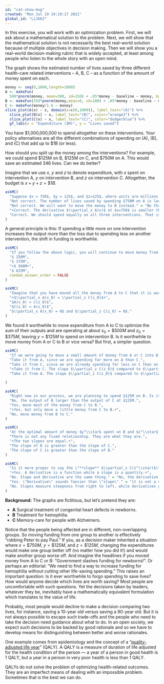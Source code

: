 ```yaml
---
id: "cat-show-mug"
created: "Mon Jul 19 19:19:17 2021"
global_id: "LiJkK2"
---
```


In this exercise, you will work with an optimization problem. First, we will ask about a mathematical solution to the problem. Next, we will show that the mathematical solution is not necessarily the best real-world solution because of multiple objectives in decision making. Then we will show you a real-world decision-making rubric that is  widely accepted, at least among people who listen to the whole story with an open mind.

The graph shows the estimated number of lives saved by three different health-care related interventions -- A, B, C -- as a function of the amount of money spent on each.

```r
money <- seq(0,1000,length=1000)
A <- makeFun(
  500*pnorm(money, mean=300, sd=150) + .05*money - baseline ~ money, baseline=11.375)
B <- makeFun(350*pnorm(money,mean=0, sd=100) + .05*money - baseline ~ money, baseline = 175)
C <- makeFun(money/1.6 ~ money)
slice_plot(A(x) ~ x, domain(x=c(0,1000)), label_text="(A)") %>%
  slice_plot(B(x) ~ x, label_text="(B)", color="orange3") %>%
  slice_plot(C(x) ~ x, label_text="(C)", color="dodgerblue") %>%
  gf_labs(x = "Expenditure ($M)", y = "Lives saved")
```

You have $1,000,000,000 to spend altogether on these interventions. Your policy alternatives are all the different combinations of spending on (A), (B), and (C) that add up to $1B (or less). 

How should you split up the money among the interventions? For example, we could spend $125M on B, $125M on C, and $750M on A. This would save an estimated 346 lives. Can we do better? 

Imagine that we use $x$, $y$ and $z$ to denote expenditure, with $x$ spent on intervention A, $y$ on intervention B, and $z$ on intervention C. Altogether, the budget is $x + y + z = \$1B$.

```r
askMC(
  "Suppose $x = 750$, $y = 125$, and $z=125$, where units are millions of dollars. It is suggested that reducing $x$ by $1M to increase $z$ by that amount will produce a better outcome in terms of the total number of lives saved. That is, move some money from intervention A to intervention C. Is this suggestion correct? Why or why not?",
  "Not correct. The number of lives saved by spending $750M on A is larger than the number that would be saved by spending that much on B or C." = "we are only talking about moving a small amount from A to C",
  "Not correct. We will want to move the money to B instead." = "Be that as it may, the question was whether to move money from A to C.",
  "+Correct. The derivative $\\partial_x A(x)$ at $x=750$ is smaller than the derivative $\\partial_z C(z)$ at $z=125$.+" = "Reducing $x$ by a small amount will reduce the output $A(x)$, but since $\\partial_z C(z=125)$ is greater, the loss in output due to a reduction in spending on A will be more than made up by an increase in output from spending more on C.",
  "Correct. We should spend equally on all three interventions. That is, set $x = y = z = 333.33....$" = "This is intuitively attractive, but still does not address the question of whether the outcome would be improved by moving money from A to C."
)
```

A general principle is this: If spending a little more on one intervention increases the output more than the loss due to spending less on another intervention, the shift in funding is worthwhile. 

```r
askMC(
  "If you follow the above logic, you will continue to move money from A to C until it is no longer beneficial to do so. What will be the maximum amount of spending on A makes it not worthwhile to move additional money from A to C? (Choose the closest answer.)",
  "$ 250M",
  "$ 375M",
  "+$ 500M+",
  "$ 625M",
  random_answer_order = FALSE
)
```

```r
askMC(
  "Imagine that you have moved all the money from A to C that it is worthwhile to do . Which of these statements is true at those values $x_0$, $z_0$?",
  "+$\\partial_x A(x_0) = \\partial_z C(z_0)$+",
  "$A(x_0) = C(z_0)$",
  "$C(x_0) = A(z_0)$",
  "$\\partial_x A(x_0) = 0$ and $\\partial_z C(z_0) = 0$."
)
```

We found it worthwhile to move expenditure from A to C to optimize the sum of their outputs and are operating at about $x_0 = \$500M$ and $z_0 = \$375M$, leaving $y=\$125M$ to spend on intervention B. Is it worthwhile to move money from A or C to B or vice versa? But first, a simpler question.

```r
askMC(
  "If we were going to move a small amount of money from A or C into B, would it be better to take the money from A or from C? Why?",
  "Take it from A, since we are spending far more on A than C.",
  "Take it from C, since we are already spending far less on C than on A.",
  "+Take it from C. The slope $\\partial_z C(z_0)$ compared to $\\partial_x A(z_0)$ is such that a small reduction on spending on C has less impact than a small reduction in spending on A.+",
  "Take it from A. The slope $\\partial_z C(z_0)$ compared to $\\partial_x A(z_0)$ is such that a small reduction on spending on A has less impact than a small reduction in spending on C."
  
)
```

```r
askMC(
  "Right now in our process, we are planning to spend $125M on B. Is it worthwhile to move money from C to B?",
  "No, the output of B larger than the output of C at $125M.",
  "Yes, move most of the money from C to B.",
  "+Yes, but only move a little money from C to B.+",
  "No, move money from B to C."
)
```

```r
askMC(
  "At the optimal amount of money $y^\\star$ spent on B and $z^\\star$ spent on C, which of these is true about the slopes $\\partial_y B(y^\\star)$ and $\\partial_z C(z^\\star)$?",
  "There is not any fixed relationship. They are what they are.",
  "+The two slopes are equal.+",
  "The slope of B is greater than the slope of C.",
  "The slope of C is greater than the slope of B."
)
```

```r
askMC(
  "Is it more proper to say the \"**slope** $\\partial_z C(z^\\star)$\" rather than the \"**derivative** $\\partial_z C(z^\\star)$?\" (This is a general review problem for the course, not something specifically about optimization.)",
  "+Yes. A derivative is a function while a slope is a quantity.+",
  "No. Slope and derivative are the same thing." = "No, the derivative is a function. When you **evaluate** that function at a particular value of $z$ (say, $z^\\star$) the output will be the slope of the original function at that value of $z$.",
  "Yes. \"Derivative\" sounds fancier than \"slope\"." = "it is not a matter of fancy, it is a matter of being precise.",
  "No. Slopes measure steepness from right to left, while derivatives give steepness from left to right." = "Where did that come from. The convention for the sign of a slope is always the direction left to right."
)
```


**Background:** The graphs are fictitious, but let's pretend they are:

* **A** Surgical treatment of congenital heart defects in newborns.
* **B** Treatment for hemophilia.
* **C** Memory-care for people with Alzheimers.

Notice that the people being affected are in different, non-overlapping groups. So moving funding from one group to another is effectively "robbing Peter to pay Paul." If you, as a decision maker inherited a situation where $x = \$750M$, $y=\$125M$, and $z=\$125M$, changing the expenditures would make one group better off (no matter how you did it!) and would make another group worse off. And imagine the headlines if you moved money from A to C or B: "Government slashes funding for newborns!". Or perhaps an editorial: "We need to find a way to increase funding for hemophilia without cutting other life-saving spending." This raises an important question: Is it ever worthwhile to forgo spending to save lives? How would anyone decide which lives are worth saving? Most people are uncomfortable with such questions. Yet the decisions taken by leaders, whatever they be, inevitably have a mathematically equivalent formulation which translates to the value of life.

Probably, most people would decline to make a decision comparing two lives, for instance, saving a 10-year old versus saving a 90-year old. But it is not always possible to escape such trade-offs and the people who need to take the decision need guidance about what to do. In an open society, we expect such decisions to be backed by good rationale and so we have to develop means for distinguishing between better and worse rationales.

One example comes from epidemiology and the concept of a "[quality-adjusted life year](https://en.wikipedia.org/wiki/Quality-adjusted_life_year)" (QALY). A QALY is a measure of duration of life adjusted for the health condition of the person --- a year of a person in good health is 1 QALY, but a year in a person in very poor health is less than 1 QALY.

QALYs do not solve the problem of optimizing health-related outcomes. They are an imperfect means of dealing with an impossible problem. Sometimes that is the best we can do.


